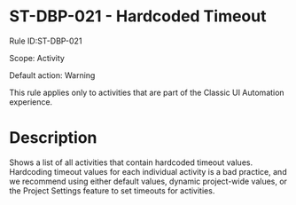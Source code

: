 ﻿# ST-DBP-021 - Hardcoded Timeout

Rule ID:ST-DBP-021

Scope: Activity

Default action: Warning

This rule applies only to activities that are part of the Classic UI Automation
            experience.

# Description

Shows a list of all activities that contain hardcoded timeout values. Hardcoding timeout values for each individual activity is a bad practice, and we recommend using either default values, dynamic project-wide values, or the Project Settings feature to set timeouts for activities.
